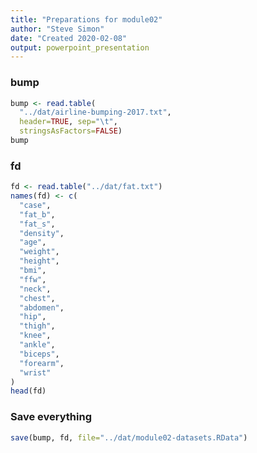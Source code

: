 ```yaml
---
title: "Preparations for module02"
author: "Steve Simon"
date: "Created 2020-02-08"
output: powerpoint_presentation
---
```


### bump

```r
bump <- read.table(
  "../dat/airline-bumping-2017.txt", 
  header=TRUE, sep="\t",
  stringsAsFactors=FALSE)
bump
```

### fd

```r
fd <- read.table("../dat/fat.txt")
names(fd) <- c(
  "case", 
  "fat_b", 
  "fat_s", 
  "density", 
  "age",
  "weight", 
  "height", 
  "bmi", 
  "ffw", 
  "neck", 
  "chest",
  "abdomen", 
  "hip", 
  "thigh", 
  "knee", 
  "ankle",
  "biceps", 
  "forearm", 
  "wrist"
)
head(fd)  
```

### Save everything

```r
save(bump, fd, file="../dat/module02-datasets.RData")
```


